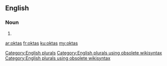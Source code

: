 ==English==

===Noun===
{{head|en}}

# {{plural of|okta}}

[[Category:English plurals]][[Category:English plurals using obsolete wikisyntax]][[Category:English plurals using obsolete wikisyntax]]

[[ar:oktas]]
[[fr:oktas]]
[[ku:oktas]]
[[my:oktas]]
